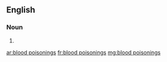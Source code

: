 ==English==

===Noun===
{{head|en|plural}}

# {{plural of|blood poisoning|lang=en|nocat=1}}

[[ar:blood poisonings]]
[[fr:blood poisonings]]
[[mg:blood poisonings]]